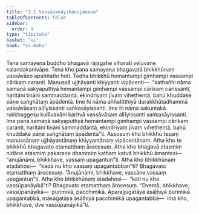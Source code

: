 ```yaml
---
title: "3.1 Vassūpanāyikānujānana"
tableOfContents: false
sidebar:
  order: 1
type: "tipitaka"
basket: "vi"
book: "vi-maha"
---
```



<DynamicBreadcrumb />

<Division number="184" book="vi-maha" bookNo="3" page="192">

<Paragraph number="818" book="vi-maha">
Tena samayena buddho bhagavā rājagahe viharati veḷuvane kalandakanivāpe. Tena kho pana samayena bhagavatā bhikkhūnaṃ vassāvāso apaññatto hoti. Tedha bhikkhū hemantampi gimhampi vassampi cārikaṃ caranti. Manussā ujjhāyanti khiyyanti vipācenti—  “kathañhi nāma samaṇā sakyaputtiyā hemantampi gimhampi vassampi cārikaṃ carissanti, haritāni tiṇāni sammaddantā, ekindriyaṃ jīvaṃ viheṭhentā, bahū khuddake pāṇe saṅghātaṃ āpādentā. Ime hi nāma aññatitthiyā durakkhātadhammā vassāvāsaṃ allīyissanti saṅkasāyissanti. Ime hi nāma sakuntakā rukkhaggesu kulāvakāni karitvā vassāvāsaṃ allīyissanti saṅkasāyissanti. Ime pana samaṇā sakyaputtiyā hemantampi gimhampi vassampi cārikaṃ caranti, haritāni tiṇāni sammaddantā, ekindriyaṃ jīvaṃ viheṭhentā, bahū khuddake pāṇe saṅghātaṃ āpādentā”ti.
</Paragraph>

<Paragraph number="819" book="vi-maha">
Assosuṃ kho bhikkhū tesaṃ manussānaṃ ujjhāyantānaṃ khiyyantānaṃ vipācentānaṃ. Atha kho te bhikkhū bhagavato etamatthaṃ ārocesuṃ. Atha kho bhagavā etasmiṃ nidāne etasmiṃ pakaraṇe dhammiṃ kathaṃ katvā bhikkhū āmantesi—  “anujānāmi, bhikkhave, vassaṃ upagantun”ti. Atha kho bhikkhūnaṃ etadahosi—  “kadā nu kho vassaṃ upagantabban”ti? Bhagavato etamatthaṃ ārocesuṃ. “Anujānāmi, bhikkhave, vassāne vassaṃ upagantun”ti.
</Paragraph>

<Paragraph number="820" book="vi-maha">
Atha kho bhikkhūnaṃ etadahosi—  “kati nu kho vassūpanāyikā”ti? Bhagavato etamatthaṃ ārocesuṃ. “Dvemā, bhikkhave, vassūpanāyikā—  purimikā, pacchimikā. Aparajjugatāya āsāḷhiyā purimikā upagantabbā, māsagatāya āsāḷhiyā pacchimikā upagantabbā—  imā kho, bhikkhave, dve vassūpanāyikā”ti.
</Paragraph>
</Division>